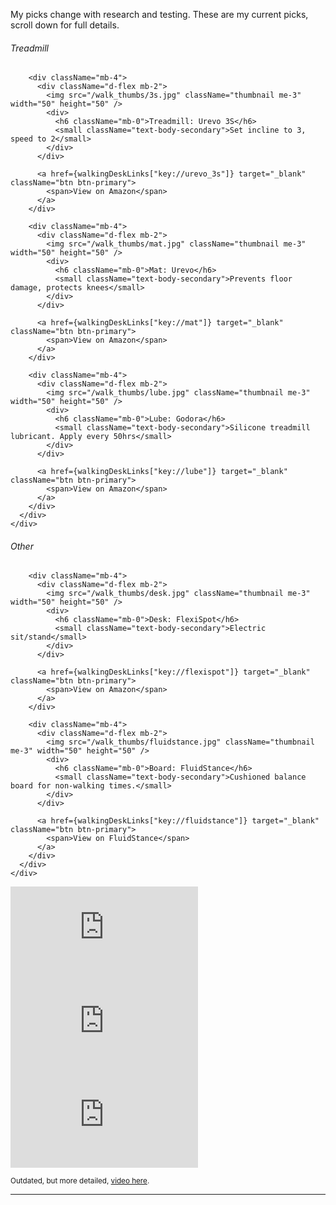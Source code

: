 
My picks change with research and testing. These are my current picks, scroll down for full details.



<div className="row g-4 mb-4">
  <div className="col-12 col-md-6">
    <div className="card h-100">
      <div className="card-body">
        <h6 className="card-subtitle mb-2 text-body-secondary">Treadmill</h6>
        
        <div className="mb-4">
          <div className="d-flex mb-2">
            <img src="/walk_thumbs/3s.jpg" className="thumbnail me-3" width="50" height="50" />
            <div>
              <h6 className="mb-0">Treadmill: Urevo 3S</h6>
              <small className="text-body-secondary">Set incline to 3, speed to 2</small>
            </div>
          </div>
          
          <a href={walkingDeskLinks["key://urevo_3s"]} target="_blank" className="btn btn-primary">
            <span>View on Amazon</span>
          </a>
        </div>
        
        <div className="mb-4">
          <div className="d-flex mb-2">
            <img src="/walk_thumbs/mat.jpg" className="thumbnail me-3" width="50" height="50" />
            <div>
              <h6 className="mb-0">Mat: Urevo</h6>
              <small className="text-body-secondary">Prevents floor damage, protects knees</small>
            </div>
          </div>
          
          <a href={walkingDeskLinks["key://mat"]} target="_blank" className="btn btn-primary">
            <span>View on Amazon</span>
          </a>
        </div>
        
        <div className="mb-4">
          <div className="d-flex mb-2">
            <img src="/walk_thumbs/lube.jpg" className="thumbnail me-3" width="50" height="50" />
            <div>
              <h6 className="mb-0">Lube: Godora</h6>
              <small className="text-body-secondary">Silicone treadmill lubricant. Apply every 50hrs</small>
            </div>
          </div>
          
          <a href={walkingDeskLinks["key://lube"]} target="_blank" className="btn btn-primary">
            <span>View on Amazon</span>
          </a>
        </div>
      </div>
    </div>
  </div>

  <div className="col-12 col-md-6">
    <div className="card h-100">
      <div className="card-body">
        <h6 className="card-subtitle mb-2 text-body-secondary">Other</h6>
        
        <div className="mb-4">
          <div className="d-flex mb-2">
            <img src="/walk_thumbs/desk.jpg" className="thumbnail me-3" width="50" height="50" />
            <div>
              <h6 className="mb-0">Desk: FlexiSpot</h6>
              <small className="text-body-secondary">Electric sit/stand</small>
            </div>
          </div>
          
          <a href={walkingDeskLinks["key://flexispot"]} target="_blank" className="btn btn-primary">
            <span>View on Amazon</span>
          </a>
        </div>
        
        <div className="mb-4">
          <div className="d-flex mb-2">
            <img src="/walk_thumbs/fluidstance.jpg" className="thumbnail me-3" width="50" height="50" />
            <div>
              <h6 className="mb-0">Board: FluidStance</h6>
              <small className="text-body-secondary">Cushioned balance board for non-walking times.</small>
            </div>
          </div>
          
          <a href={walkingDeskLinks["key://fluidstance"]} target="_blank" className="btn btn-primary">
            <span>View on FluidStance</span>
          </a>
        </div>
      </div>
    </div>
  </div>
</div>

<style jsx>{`
.thumbnail-placeholder {
  background-color: #e0e0e0;
  width: 50px;
  height: 50px;
}
`}</style>

<div className="row g-3 mb-4">
  <div className="col-12 col-md-4">
    <div style={{
      position: 'relative',
      paddingBottom: '177.77%', 
      height: 0,
      overflow: 'hidden'
    }}>
      <iframe 
        style={{
          position: 'absolute',
          top: 0,
          left: 0,
          width: '100%',
          height: '100%'
        }}
        src="https://youtube.com/embed/rLDXoTD525E"
        title="YouTube video player 1" 
        frameBorder="0"
        allow="accelerometer; autoplay; clipboard-write; encrypted-media; gyroscope; picture-in-picture; web-share" 
        allowFullScreen
      ></iframe>
    </div>
  </div>
  <div className="col-12 col-md-4">
    <div style={{
      position: 'relative',
      paddingBottom: '177.77%',
      height: 0,
      overflow: 'hidden'
    }}>
      <iframe 
        style={{
          position: 'absolute',
          top: 0,
          left: 0,
          width: '100%',
          height: '100%'
        }}
        src="https://youtube.com/embed/fHjxqYBIPKA"
        title="YouTube video player 2" 
        frameBorder="0"
        allow="accelerometer; autoplay; clipboard-write; encrypted-media; gyroscope; picture-in-picture; web-share" 
        allowFullScreen
      ></iframe>
    </div>
  </div>
  <div className="col-12 col-md-4">
    <div style={{
      position: 'relative',
      paddingBottom: '177.77%',
      height: 0,
      overflow: 'hidden'
    }}>
      <iframe 
        style={{
          position: 'absolute',
          top: 0,
          left: 0,
          width: '100%',
          height: '100%'
        }}
        src="https://youtube.com/embed/BLvJmlB3j7Q"
        title="YouTube video player 3" 
        frameBorder="0"
        allow="accelerometer; autoplay; clipboard-write; encrypted-media; gyroscope; picture-in-picture; web-share" 
        allowFullScreen
      ></iframe>
    </div>
  </div>
</div>

<small>Outdated, but more detailed, <a href="https://youtube.com/embed/rLDXoTD525E?si=xk2XnhXVhVpIkHnT" target="_blank">video here</a>.</small>

<Workflowy wf={wf} />

---
 
<BattleStation />
